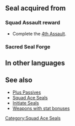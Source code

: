 {{Passive
|type=S
|exclusive=0
|1name=Squad Ace D 1
|1tagid=SID_第4迷宮の覇者1
|1effect=Grants Spd+1.
|1cost=30
|1next=-
|2name=Squad Ace D 2
|2tagid=SID_第4迷宮の覇者2
|2effect=Grants Spd+2.
|2cost=60
|2next=-
|3name=Squad Ace D 3
|3tagid=SID_第4迷宮の覇者3
|3effect=Grants Spd+3.
|3cost=120
|statModifiers1=0,0,1,0,0
|statModifiers2=0,0,2,0,0
|statModifiers3=0,0,3,0,0
|canUseMove={{MoveList|all}}
|canUseWeapon={{WeaponList|all}}
|properties=
}}
==Seal acquired from==
===Squad Assault reward===
* Complete the [[4th Assault]].
===Sacred Seal Forge===
{{SealCosts
|seals=Squad Ace D 1;Squad Ace D 2;Squad Ace D 3
|badgeColor=Azure
|costs1=-
|costs2=60;200;50
|costs3=400;1000;100
}}
==In other languages==
{{OtherLanguages
|japanese=第４迷宮の覇者
|german=Überfall-Ass D
|spanishEU=As del asalto D
|spanishLA=As del asalto D
|french=Assaut réussi D
|italian=Asso squadra D
|chineseTW=第４迷宮的霸王
|portuguese=Esquadrão ás D
}}
==See also==
* [[Plus Passives]]
* [[Squad Ace Seals]]
* [[Initiate Seals]]
* [[:Category:Weapons with stat bonuses|Weapons with stat bonuses]]
{{Seals Navbox}}
[[Category:Squad Ace Seals]]